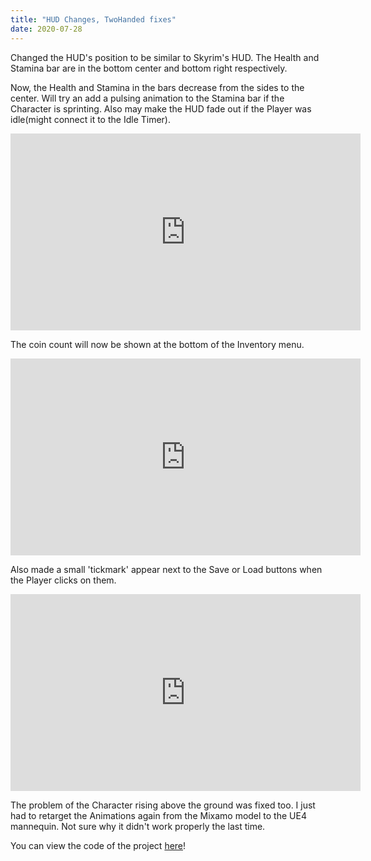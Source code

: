 ---
title: "HUD Changes, TwoHanded fixes"
date: 2020-07-28
---



Changed the HUD's position to be similar to Skyrim's HUD. The Health and Stamina bar are in the bottom center and bottom right respectively.

Now, the Health and Stamina in the bars decrease from the sides to the center. Will try an add a pulsing animation to the Stamina bar if
the Character is sprinting. Also may make the HUD fade out if the Player was idle(might connect it to the Idle Timer).

<iframe src="https://www.youtube.com/embed/peQYAgcdmyY" width="560" height="315" frameborder="0"> </iframe> 

The coin count will now be shown at the bottom of the Inventory menu.

<iframe src="https://www.youtube.com/embed/7cjQuwp7DlE" width="560" height="315" frameborder="0"> </iframe>

Also made a small 'tickmark' appear next to the Save or Load buttons when the Player clicks on them. 

<iframe src="https://www.youtube.com/embed/34AjCFuLqLA" width="560" height="315" frameborder="0"> </iframe> 

The problem of the Character rising above the ground was fixed too. I just had to retarget the Animations again from the Mixamo model 
to the UE4 mannequin. Not sure why it didn't work properly the last time.

You can view the code of the project [here](https://github.com/1Gokul/MedievalCombatProject)!



